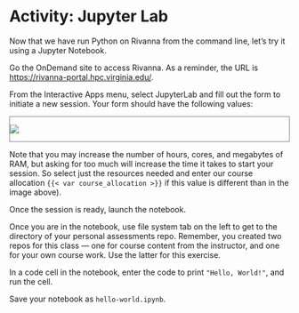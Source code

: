 # Activity: Jupyter Lab

Now that we have run Python on Rivanna from the command line, let's try it using a Jupyter Notebook. 

Go the OnDemand site to access Rivanna. As a reminder, the URL is [https://rivanna-portal.hpc.virginia.edu/](https://rivanna-portal.hpc.virginia.edu/).

From the Interactive Apps menu, select JupyterLab and fill out the form to initiate a new session. Your form should have the following values:

<div style="border: 1px solid gray;">
![](../../media/jupyter-on-rivanna-form.png)
</div>

::: {.callout-tip}
Note that you may increase the number of hours, cores, and megabytes of RAM, but asking for too much will increase the time it takes to start your session. So select just the resources needed and enter our course allocation `{{< var course_allocation >}}` if this value is different than in the image above).
:::

Once the session is ready, launch the notebook.

Once you are in the notebook, use file system tab on the left to get to the directory of your personal assessments repo. Remember, you created two repos for this class &mdash; one for course content from the instructor, and one for your own course work. Use the latter for this exercise. 

In a code cell in the notebook, enter the code to print `"Hello, World!"`, and run the cell.

Save your notebook as `hello-world.ipynb`.